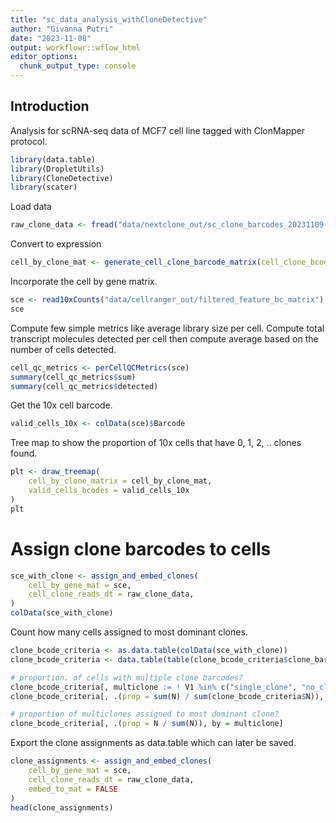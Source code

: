 ```yaml
---
title: "sc_data_analysis_withCloneDetective"
author: "Givanna Putri"
date: "2023-11-08"
output: workflowr::wflow_html
editor_options:
  chunk_output_type: console
---
```


## Introduction

Analysis for scRNA-seq data of MCF7 cell line tagged with ClonMapper protocol.

```r
library(data.table)
library(DropletUtils)
library(CloneDetective)
library(scater)
```

Load data

```r
raw_clone_data <- fread("data/nextclone_out/sc_clone_barcodes_20231109.csv")
```

Convert to expression
```r
cell_by_clone_mat <- generate_cell_clone_barcode_matrix(cell_clone_bcode_dt = raw_clone_data)
```

Incorporate the cell by gene matrix.

```r
sce <- read10xCounts("data/cellranger_out/filtered_feature_bc_matrix")
sce
```

Compute few simple metrics like average library size per cell.
Compute total transcript molecules detected per cell then compute average
based on the number of cells detected.

```r
cell_qc_metrics <- perCellQCMetrics(sce)
summary(cell_qc_metrics$sum)
summary(cell_qc_metrics$detected)
```


Get the 10x cell barcode.

```r
valid_cells_10x <- colData(sce)$Barcode
```

Tree map to show the proportion of 10x cells that have 0, 1, 2, .. clones found.

```r
plt <- draw_treemap(
    cell_by_clone_matrix = cell_by_clone_mat,
    valid_cells_bcodes = valid_cells_10x
)
plt
```

# Assign clone barcodes to cells

```r
sce_with_clone <- assign_and_embed_clones(
    cell_by_gene_mat = sce,
    cell_clone_reads_dt = raw_clone_data,
)
colData(sce_with_clone)

```

Count how many cells assigned to most dominant clones.

```r
clone_bcode_criteria <- as.data.table(colData(sce_with_clone))
clone_bcode_criteria <- data.table(table(clone_bcode_criteria$clone_barcode_criteria))

# proportion. of cells with multiple clone barcodes?
clone_bcode_criteria[, multiclone := ! V1 %in% c("single_clone", "no_clones_found")]
clone_bcode_criteria[, .(prop = sum(N) / sum(clone_bcode_criteria$N)), by = multiclone]

# proportion of multiclones assigned to most dominant clone?
clone_bcode_criteria[, .(prop = N / sum(N)), by = multiclone]
```

Export the clone assignments as data.table which can later be saved.

```r
clone_assignments <- assign_and_embed_clones(
    cell_by_gene_mat = sce,
    cell_clone_reads_dt = raw_clone_data,
    embed_to_mat = FALSE
)
head(clone_assignments)
```

